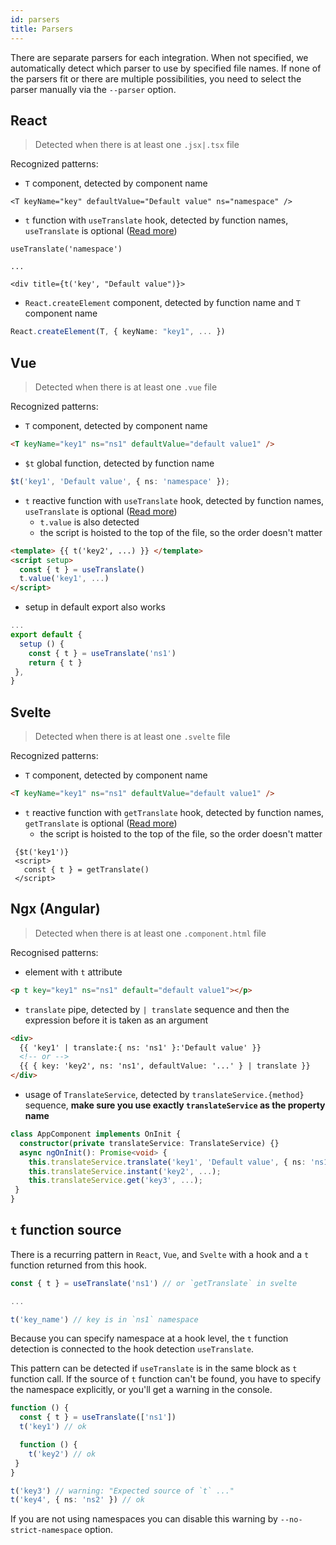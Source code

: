 ```yaml
---
id: parsers
title: Parsers
---
```


There are separate parsers for each integration. When not specified, we automatically detect which parser to use by specified file names. If none of the parsers fit or there are multiple possibilities, you need to select the parser manually via the `--parser` option.

## React

> Detected when there is at least one `.jsx|.tsx` file

Recognized patterns:

- `T` component, detected by component name

```tsx
<T keyName="key" defaultValue="Default value" ns="namespace" />
```

- `t` function with `useTranslate` hook, detected by function names, `useTranslate` is optional ([Read more](#t-function-source))

```tsx
useTranslate('namespace')

...

<div title={t('key', "Default value")}>
```

- `React.createElement` component, detected by function name and `T` component name

```ts
React.createElement(T, { keyName: "key1", ... })
```

## Vue

> Detected when there is at least one `.vue` file

Recognized patterns:

- `T` component, detected by component name

```html
<T keyName="key1" ns="ns1" defaultValue="default value1" />
```

- `$t` global function, detected by function name

```ts
$t('key1', 'Default value', { ns: 'namespace' });
```

- `t` reactive function with `useTranslate` hook, detected by function names, `useTranslate` is optional ([Read more](#t-function-source))
  - `t.value` is also detected
  - the script is hoisted to the top of the file, so the order doesn't matter

```html
<template> {{ t('key2', ...) }} </template>
<script setup>
  const { t } = useTranslate()
  t.value('key1', ...)
</script>
```

- setup in default export also works

```ts
...
export default {
  setup () {
    const { t } = useTranslate('ns1')
    return { t }
 },
}
```

## Svelte

> Detected when there is at least one `.svelte` file

Recognized patterns:

- `T` component, detected by component name

```html
<T keyName="key1" ns="ns1" defaultValue="default value1" />
```

- `t` reactive function with `getTranslate` hook, detected by function names, `getTranslate` is optional ([Read more](#t-function-source))
  - the script is hoisted to the top of the file, so the order doesn't matter

```svelte
 {$t('key1')}
 <script>
   const { t } = getTranslate()
 </script>
```

## Ngx (Angular)

> Detected when there is at least one `.component.html` file

Recognised patterns:

- element with `t` attribute

```html
<p t key="key1" ns="ns1" default="default value1"></p>
```

- `translate` pipe, detected by `| translate` sequence and then the expression before it is taken as an argument

```html
<div>
  {{ 'key1' | translate:{ ns: 'ns1' }:'Default value' }}
  <!-- or -->
  {{ { key: 'key2', ns: 'ns1', defaultValue: '...' } | translate }}
</div>
```

- usage of `TranslateService`, detected by `translateService.{method}` sequence, **make sure you use exactly `translateService` as the property name**

```ts
class AppComponent implements OnInit {
  constructor(private translateService: TranslateService) {}
  async ngOnInit(): Promise<void> {
    this.translateService.translate('key1', 'Default value', { ns: 'ns1' });
    this.translateService.instant('key2', ...);
    this.translateService.get('key3', ...);
 }
}
```

## `t` function source

There is a recurring pattern in `React`, `Vue`, and `Svelte` with a hook and a `t` function returned from this hook.

```ts
const { t } = useTranslate('ns1') // or `getTranslate` in svelte

...

t('key_name') // key is in `ns1` namespace
```

Because you can specify namespace at a hook level, the `t` function detection is connected to the hook detection `useTranslate`.

This pattern can be detected if `useTranslate` is in the same block as `t` function call. If the source of `t` function can't be found, you have to specify the namespace explicitly, or you'll get a warning in the console.

```ts
function () {
  const { t } = useTranslate(['ns1'])
  t('key1') // ok

  function () {
    t('key2') // ok
 }
}

t('key3') // warning: "Expected source of `t` ..."
t('key4', { ns: 'ns2' }) // ok
```

If you are not using namespaces you can disable this warning by `--no-strict-namespace` option.
